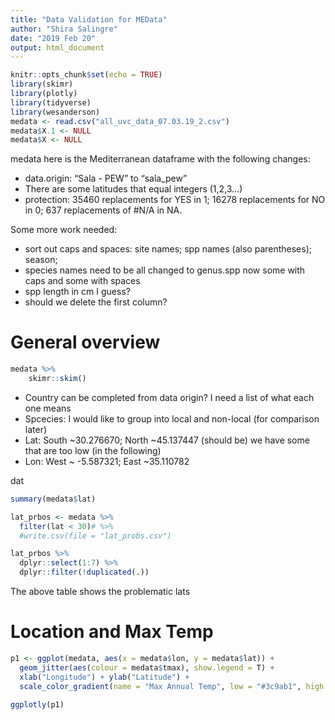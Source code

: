 ```yaml
---
title: "Data Validation for MEData"
author: "Shira Salingre"
date: "2019 Feb 20"
output: html_document
---
```


```r
knitr::opts_chunk$set(echo = TRUE)
library(skimr)
library(plotly)
library(tidyverse)
library(wesanderson)
medata <- read.csv("all_uvc_data_07.03.19_2.csv")
medata$X.1 <- NULL
medata$X <- NULL

```

medata here is the Mediterranean dataframe with the following changes:

* data.origin: “Sala - PEW” to “sala_pew”
* There are some latitudes that equal integers (1,2,3…)
* protection: 35460 replacements for YES in 1; 16278 replacements for NO in 0; 637 replacements of #N/A in NA.

Some more work needed:

- sort out caps and spaces: site names; spp names (also parentheses);  season; 
- species names need to be all changed to genus.spp now some with caps and some with spaces
- spp length in cm I guess?
- should we delete the first column?	

# General overview

```r
medata %>%
	skimr::skim()
```

- Country can be completed from data origin? I need a list of what each one means
- Spcecies: I would like to group into local and non-local (for comparison later)
- Lat: South ~30.276670; North ~45.137447 (should be) we have some that are too low (in the following)
- Lon: West ~ -5.587321; East ~35.110782

dat
```r
summary(medata$lat)

lat_prbos <- medata %>% 
  filter(lat < 30)# %>% 
  #write.csv(file = "lat_probs.csv")

lat_prbos %>% 
  dplyr::select(1:7) %>% 
  dplyr::filter(!duplicated(.))

```
The above table shows the problematic lats

# Location and Max Temp

```r
p1 <- ggplot(medata, aes(x = medata$lon, y = medata$lat)) +
  geom_jitter(aes(colour = medata$tmax), show.legend = T) +
  xlab("Longitude") + ylab("Latitude") +
  scale_color_gradient(name = "Max Annual Temp", low = "#3c9ab1", high = "#f22300", na.value = "#899da4")

ggplotly(p1)

```






